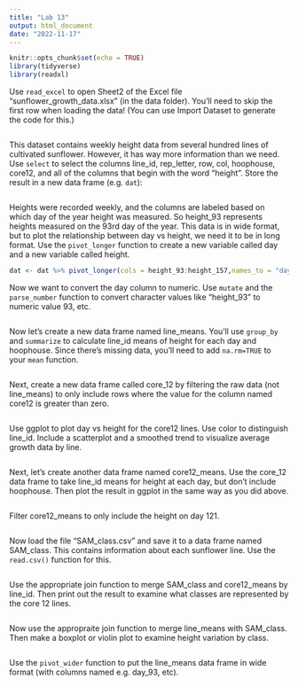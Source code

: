 ```yaml
---
title: "Lab 13"
output: html_document
date: "2022-11-17"
---
```


```r
knitr::opts_chunk$set(echo = TRUE)
library(tidyverse)
library(readxl)
```

Use `read_excel` to open Sheet2 of the Excel file "sunflower_growth_data.xlsx" (in the data folder). You'll need to skip the first row when loading the data! (You can use Import Dataset to generate the code for this.)

```r

```

This dataset contains weekly height data from several hundred lines of cultivated sunflower. However, it has way more information than we need. Use `select` to select the columns line_id, rep_letter, row, col, hoophouse, core12, and all of the columns that begin with the word "height". Store the result in a new data frame (e.g. `dat`):

```r

```

Heights were recorded weekly, and the columns are labeled based on which day of the year height was measured. So height_93 represents heights measured on the 93rd day of the year. This data is in wide format, but to plot the relationship between day vs height, we need it to be in long format. Use the `pivot_longer` function to create a new variable called day and a new variable called height.

```r
dat <- dat %>% pivot_longer(cols = height_93:height_157,names_to = "day",values_to = "height")
```

Now we want to convert the day column to numeric. Use `mutate` and the `parse_number` function to convert character values like "height_93" to numeric value 93, etc.

```r

```

Now let's create a new data frame named line_means. You'll use `group_by` and `summarize` to calculate line_id means of height for each day and hoophouse. Since there's missing data, you'll need to add `na.rm=TRUE` to your `mean` function.

```r

```

Next, create a new data frame called core_12 by filtering the raw data (not line_means) to only include rows where the value for the column named core12 is greater than zero.

```r

```

Use ggplot to plot day vs height for the core12 lines. Use color to distinguish line_id. Include a scatterplot and a smoothed trend to visualize average growth data by line.

```r

```

Next, let's create another data frame named core12_means. Use the core_12 data frame to take line_id means for height at each day, but don't include hoophouse. Then plot the result in ggplot in the same way as you did above.

```r

```

Filter core12_means to only include the height on day 121.

```r

```

Now load the file "SAM_class.csv" and save it to a data frame named SAM_class. This contains information about each sunflower line. Use the `read.csv()` function for this.

```r

```

Use the appropriate join function to merge SAM_class and core12_means by line_id. Then print out the result to examine what classes are represented by the core 12 lines.

```r

```

Now use the appropraite join function to merge line_means with SAM_class. Then make a boxplot or violin plot to examine height variation by class.

```r

```

Use the `pivot_wider` function to put the line_means data frame in wide format (with columns named e.g. day_93, etc).

```r

```
